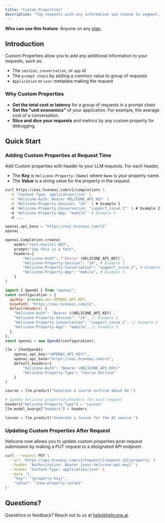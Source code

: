 ```yaml
---
title: "Custom Properties"
description: "Tag requests with any information you choose to segment, analyze, and visualize."
---
```


<Info>**Who can use this feature**: Anyone on any [plan](https://www.helicone.ai/pricing).</Info>


## Introduction

Custom Properties allow you to add any additional information to your requests, such as:

- The `session`, `conversation`, or `app` id
- The `prompt chain` by adding a common value to group of requests
- `Application` or `user` metadata making the request

### Why Custom Properties

- **Get the total cost or latency** for a group of requests in a prompt chain
- **Get the "unit economics"** of your application. For example, the average cost of a conversation.
- **Slice and dice your requests** and metrics by any custom property for debugging.



## Quick Start

### Adding Custom Properties at Request Time

Add Custom properties with header to your LLM requests. For each header,
- The **Key** is `Helicone-Property-[Name]` where `Name` is your property name. 
- The **Value** is a string value for the property in the request.

<CodeGroup>

```bash Curl
curl https://oai.hconeai.com/v1/completions \
  -H 'Content-Type: application/json' \
  -H 'Helicone-Auth: Bearer HELICONE_API_KEY' \
  -H 'Helicone-Property-Session: "24"' \ # Example 1
  -H 'Helicone-Property-Conversation: "support_issue_2"' \ # Example 2
  -H 'Helicone-Property-App: "mobile"' # Example 3
  -d ...
```

```python Python
openai.api_base = "https://oai.hconeai.com/v1"
openai

openai.Completion.create(
    model="text-davinci-003",
    prompt="Say this is a test",
    headers={
        "Helicone-Auth": f"Bearer {HELICONE_API_KEY}",
        "Helicone-Property-Session": "24", # Example 1
        "Helicone-Property-Conversation": "support_issue_2", # Example 2
        "Helicone-Property-App": "mobile", # Example 3
    }
)
```

```js Node.js
import { OpenAI } from "openai";
const configuration = {
  apiKey: process.env.OPENAI_API_KEY,
  basePath: "https://oai.hconeai.com/v1",
  defaultHeaders: {
    "Helicone-Auth": `Bearer ${HELICONE_API_KEY}`,
    "Helicone-Property-Session": "24", // Example 1
    "Helicone-Property-Conversation": "support_issue_2", // Example 2
    "Helicone-Property-App": "mobile", // Example 3
  },
};
const openai = new OpenAI(configuration);
```

```python Langchain (Python)
llm = ChatOpenAI(
    openai_api_key="<OPENAI_API_KEY>",
    openai_api_base="https://oai.hconeai.com/v1",
    default_headers={
        "Helicone-Auth": "Bearer <HELICONE_API_KEY>"
        "Helicone-Property-Type": "Course Outline"
    }
)

course = llm.predict("Generate a course outline about AI.")

# Update helicone properties/headers for each request
headers["Helicone-Property-Type"] = "Lesson"
llm.model_kwargs["headers"] = headers

lesson = llm.predict("Generate a lesson for the AI course.")
```

</CodeGroup>

### Updating Custom Properties After Request

Helicone now allows you to update custom properties post-request submission by making a PUT request to a designated API endpoint.


```bash Curl
curl --request PUT \
  --url 'https://api.hconeai.com/v1/request/{request-id}/property' \
  --header 'Authorization: Bearer {your-helicone-api-key}' \
  --header 'Content-Type: application/json' \
  --data '{
    "key": "{property-key}",
    "value": "{new-property-value}"
}'
```


## Questions? 

<Tip>Questions or feedback? Reach out to us at [help@helicone.ai](help@helicone.ai). </Tip>
